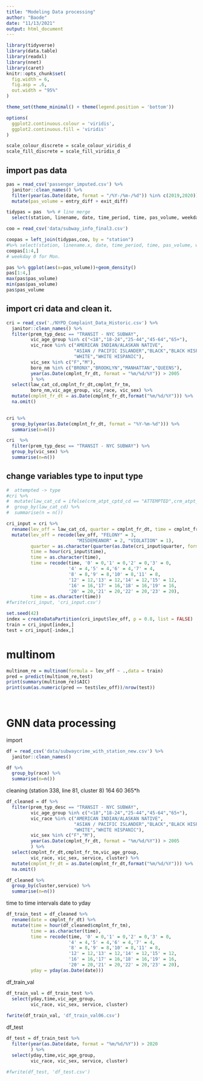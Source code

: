 ```yaml
---
title: "Modeling Data processing"
author: "Baode"
date: "11/13/2021"
output: html_document
---
```



```r
library(tidyverse)
library(data.table)
library(readxl)
library(nnet)
library(caret)
knitr::opts_chunk$set(
  fig.width = 6,
  fig.asp = .6,
  out.width = "95%"
)

theme_set(theme_minimal() + theme(legend.position = 'bottom'))

options(
  ggplot2.continuous.colour = 'viridis',
  ggplot2.continuous.fill = 'viridis'
)

scale_colour_discrete = scale_colour_viridis_d
scale_fill_discrete = scale_fill_viridis_d
```

## import pas data
```r
pas = read_csv('passenger_imputed.csv') %>%
  janitor::clean_names() %>%
  filter(year(as.Date(date, format = "/%Y-/%m-/%d")) %in% c(2019,2020)) %>%
  mutate(pas_volume = entry_diff + exit_diff)

tidypas = pas  %>% # line merge
  select(station, linename, date, time_period, time, pas_volume, weekday) 

coo = read_csv('data/subway_info_final3.csv')

coopas = left_join(tidypas,coo, by = "station") 
#%>% select(station, linename.x, date, time_period, time, pas_volume, weekday,lat,long)
coopas[1:4,]
# weekday 0 for Mon.
```

```r
pas %>% ggplot(aes(x=pas_volume))+geom_density()
pas[1:4,]
max(pas$pas_volume)
min(pas$pas_volume)
pas$pas_volume
```

## import cri data and clean it.
```r
cri = read_csv('./NYPD_Complaint_Data_Historic.csv') %>%
  janitor::clean_names() %>%
  filter(prem_typ_desc == "TRANSIT - NYC SUBWAY",
         vic_age_group %in% c("<18","18-24","25-44","45-64","65+"),
         vic_race %in% c("AMERICAN INDIAN/ALASKAN NATIVE",
                         "ASIAN / PACIFIC ISLANDER","BLACK","BLACK HISPANIC",
                         "WHITE","WHITE HISPANIC"),
         vic_sex %in% c("F","M"),
         boro_nm %in% c("BRONX","BROOKLYN","MANHATTAN","QUEENS"),
         year(as.Date(cmplnt_fr_dt, format = "%m/%d/%Y")) > 2005
         ) %>%
  select(law_cat_cd,cmplnt_fr_dt,cmplnt_fr_tm,
         boro_nm,vic_age_group, vic_race, vic_sex) %>%
  mutate(cmplnt_fr_dt = as.Date(cmplnt_fr_dt,format("%m/%d/%Y"))) %>%
  na.omit()
 

cri %>%
  group_by(year(as.Date(cmplnt_fr_dt, format = "%Y-%m-%d"))) %>%
  summarise(n=n())

cri  %>%
  filter(prem_typ_desc == "TRANSIT - NYC SUBWAY") %>% 
  group_by(vic_sex) %>%
  summarise(n=n())

```



## change variables type to input type
```r
#  attempted -> type
#cri %>% 
#  mutate(law_cat_cd = ifelse(crm_atpt_cptd_cd == "ATTEMPTED",crm_atpt_cptd_cd,law_cat_cd)) %>%
#  group_by(law_cat_cd) %>%
#  summarise(n = n())

cri_input = cri %>%
  rename(lev_off = law_cat_cd, quarter = cmplnt_fr_dt, time = cmplnt_fr_tm) %>%
  mutate(lev_off = recode(lev_off, "FELONY" = 3,
                          "MISDEMEANOR" = 2, "VIOLATION" = 1),
         quarter = as.character(quarter(as.Date(cri_input$quarter, format = "%Y-%m-%d"))),
         time = hour(cri_input$time),
         time = as.character(time),
         time = recode(time, '0' = 0,'1' = 0,'2' = 0,'3' = 0,
                       '4' = 4,'5' = 4,'6' = 4,'7' = 4,
                       '8' = 8,'9' = 8,'10' = 8,'11' = 8,
                       '12' = 12,'13' = 12,'14' = 12,'15' = 12,
                       '16' = 16,'17' = 16,'18' = 16,'19' = 16,
                       '20' = 20,'21' = 20,'22' = 20,'23' = 20),
         time = as.character(time))
#fwrite(cri_input, 'cri_input.csv')

```



```r
set.seed(42)
index = createDataPartition(cri_input$lev_off, p = 0.8, list = FALSE)
train = cri_input[index,]
test = cri_input[-index,]

```

# multinom 
```r

multinom_re = multinom(formula = lev_off ~ .,data = train)
pred = predict(multinom_re,test)
print(summary(multinom_re)$AIC)
print(sum(as.numeric(pred == test$lev_off))/nrow(test))
      
  


```

# GNN data processing

import
```r
df = read_csv('data/subwaycrime_with_station_new.csv') %>% 
  janitor::clean_names()

df %>%
  group_by(race) %>%
  summarise(n=n())
```
cleaning (station 338, line 81, cluster 8) 164 60   365*h
```r
df_cleaned = df %>% 
  filter(prem_typ_desc == "TRANSIT - NYC SUBWAY",
         vic_age_group %in% c("<18","18-24","25-44","45-64","65+"),
         vic_race %in% c("AMERICAN INDIAN/ALASKAN NATIVE",
                         "ASIAN / PACIFIC ISLANDER","BLACK","BLACK HISPANIC",
                         "WHITE","WHITE HISPANIC"),
         vic_sex %in% c("F","M"),
         year(as.Date(cmplnt_fr_dt, format = "%m/%d/%Y")) > 2005
         ) %>%
  select(cmplnt_fr_dt,cmplnt_fr_tm,vic_age_group, 
         vic_race, vic_sex, service, cluster) %>%
  mutate(cmplnt_fr_dt = as.Date(cmplnt_fr_dt,format("%m/%d/%Y"))) %>%
  na.omit()
```

```r
df_cleaned %>%
  group_by(cluster,service) %>%
  summarise(n=n())
```

time to time intervals
date to yday
```r
df_train_test = df_cleaned %>% 
  rename(date = cmplnt_fr_dt) %>%
  mutate(time = hour(df_cleaned$cmplnt_fr_tm),
         time = as.character(time),
         time = recode(time, '0' = 0,'1' = 0,'2' = 0,'3' = 0,
                       '4' = 4,'5' = 4,'6' = 4,'7' = 4,
                       '8' = 8,'9' = 8,'10' = 8,'11' = 8,
                       '12' = 12,'13' = 12,'14' = 12,'15' = 12,
                       '16' = 16,'17' = 16,'18' = 16,'19' = 16,
                       '20' = 20,'21' = 20,'22' = 20,'23' = 20),
         yday = yday(as.Date(date)))
```
df_train_val
```r
df_train_val = df_train_test %>%
  select(yday,time,vic_age_group, 
         vic_race, vic_sex, service, cluster)
  
fwrite(df_train_val, 'df_train_val06.csv')
```
df_test
```r
df_test = df_train_test %>% 
  filter(year(as.Date(date, format = "%m/%d/%Y")) > 2020
         ) %>% 
  select(yday,time,vic_age_group, 
         vic_race, vic_sex, service, cluster)
  
#fwrite(df_test, 'df_test.csv')
```



















